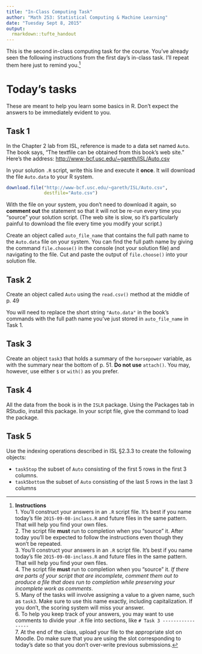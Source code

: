 ```yaml
---
title: "In-Class Computing Task"
author: "Math 253: Statistical Computing & Machine Learning"
date: "Tuesday Sept 8, 2015"
output: 
  rmarkdown::tufte_handout
---
```


This is the second in-class computing task for the course. You've already seen the following instructions from the first day's in-class task.  I'll repeat them here just to remind you.^[**Instructions**    
1. You'll construct your answers in an `.R` script file. It's best if you name today's file `2015-09-08-inclass.R` and future files in the same pattern.  That will help you find your own files.    
2. The script file **must** run to completion when you "source" it.  After today you'll be expected to follow the instructions even though they won't be repeated.    
3. You'll construct your answers in an `.R` script file. It's best if you name today's file `2015-09-08-inclass.R` and future files in the same pattern.  That will help you find your own files.     
4. The script file **must** run to completion when you "source" it. *If there are parts of your script that are incomplete, comment them out to produce a file that does run to completion while preserving your incomplete work as comments*.    
5. Many of the tasks will involve assigning a value to a given name, such as `task3`.  Make sure to use this name exactly, including capitalization.  If you don't, the scoring system will miss your answer.    
6. To help you keep track of your answers, you may want to use comments to divide your `.R` file into sections, like `# Task 3 -----------------`    
7. At the end of the class, upload your file to the appropriate slot on Moodle.  Do make sure that you are using the slot corresponding to today's date so that you don't over-write previous submissions.]

# Today's tasks

These are meant to help you learn some basics in R.  Don't expect the answers to be immediately evident to you.

## Task 1

In the Chapter 2 lab from ISL, reference is made to a data set named `Auto`.  The book says, "The textfile can be obtained from this book's web site."  Here's the address: <http://www-bcf.usc.edu/~gareth/ISL/Auto.csv>

In your solution `.R` script, write this line and execute it **once**.  It will download the file `Auto.data` to your R system.
```r
download.file("http://www-bcf.usc.edu/~gareth/ISL/Auto.csv",
              destfile="Auto.csv")
```

With the file on your system, you don't need to download it again, so **comment out** the statement so that it will not be re-run every time you "source" your solution script. (The web site is slow, so it's particularly painful to download the file every time you modify your script.)

Create an object called `auto_file_name` that contains the full path name to the `Auto.data` file on your system.  You can find the full path name by giving the command `file.choose()` in the console (not your solution file) and navigating to the file.  Cut and paste the output of `file.choose()` into your solution file.

## Task 2

Create an object called `Auto` using the `read.csv()` method at the middle of p. 49

You will need to replace the short string `"Auto.data"` in the book's commands with the full path name you've just stored in `auto_file_name` in Task 1.

## Task 3

Create an object `task3` that holds a summary of the `horsepower` variable, as with the summary near the bottom of p. 51.  **Do not use** `attach()`. You may, however, use either `$` or `with()` as you prefer. 

## Task 4

All the data from the book is in the `ISLR` package.  Using the Packages tab in RStudio, install this package.  In your script file, give the command to load the package.

## Task 5

Use the indexing operations described in ISL §2.3.3 to create the following objects:

* `task5top` the subset of `Auto` consisting of the first 5 rows in the first 3 columns.
* `task5bottom` the subset of `Auto` consisting of the last 5 rows in the last 3 columns


